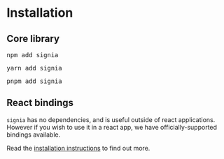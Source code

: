 # Installation


## Core library

<Tabs>
	<TabItem value="npm" label="npm">
		<pre>npm add signia</pre>
	</TabItem>
	<TabItem value="yarn" label="yarn">
		<pre>yarn add signia</pre>
	</TabItem>
	<TabItem value="pnpm" label="pnpm">
		<pre>pnpm add signia</pre>
	</TabItem>
</Tabs>

## React bindings

`signia` has no dependencies, and is useful outside of react applications.
However if you wish to use it in a react app, we have officially-supported bindings available.

Read the [installation instructions](react-bindings) to find out more.
